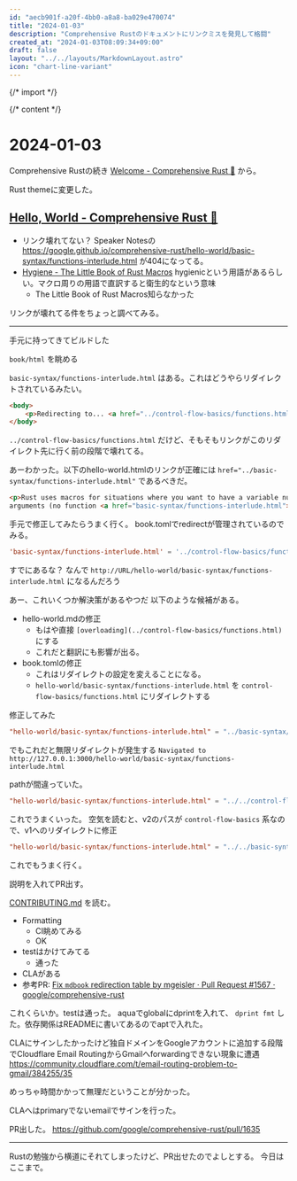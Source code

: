 ```yaml
---
id: "aecb901f-a20f-4bb0-a8a8-ba029e470074"
title: "2024-01-03"
description: "Comprehensive Rustのドキュメントにリンクミスを発見して格闘"
created_at: "2024-01-03T08:09:34+09:00"
draft: false
layout: "../../layouts/MarkdownLayout.astro"
icon: "chart-line-variant"
---
```


{/* import */}


{/* content */}

# 2024-01-03

Comprehensive Rustの続き [Welcome - Comprehensive Rust 🦀](https://google.github.io/comprehensive-rust/welcome-day-1.html) から。

Rust themeに変更した。

## [Hello, World - Comprehensive Rust 🦀](https://google.github.io/comprehensive-rust/hello-world/hello-world.html)

- リンク壊れてない？ Speaker Notesの https://google.github.io/comprehensive-rust/hello-world/basic-syntax/functions-interlude.html が404になってる。
- [Hygiene - The Little Book of Rust Macros](https://veykril.github.io/tlborm/decl-macros/minutiae/hygiene.html) hygienicという用語があるらしい。マクロ周りの用語で直訳すると衛生的なという意味
  - The Little Book of Rust Macros知らなかった

リンクが壊れてる件をちょっと調べてみる。

---

手元に持ってきてビルドした

`book/html` を眺める

`basic-syntax/functions-interlude.html` はある。これはどうやらリダイレクトされているみたい。

```html
<body>
    <p>Redirecting to... <a href="../control-flow-basics/functions.html">../control-flow-basics/functions.html</a>.</p>
</body>
```

`../control-flow-basics/functions.html` だけど、そもそもリンクがこのリダイレクト先に行く前の段階で壊れてる。

あーわかった。以下のhello-world.htmlのリンクが正確には `href="../basic-syntax/functions-interlude.html"` であるべきだ。

```html
<p>Rust uses macros for situations where you want to have a variable number of
arguments (no function <a href="basic-syntax/functions-interlude.html">overloading</a>).</p>
```

手元で修正してみたらうまく行く。
book.tomlでredirectが管理されているのでみる。

```toml
'basic-syntax/functions-interlude.html' = '../control-flow-basics/functions.html'
```

すでにあるな？
なんで `http://URL/hello-world/basic-syntax/functions-interlude.html` になるんだろう

あー、これいくつか解決策があるやつだ
以下のような候補がある。

- hello-world.mdの修正
  - もはや直接 `[overloading](../control-flow-basics/functions.html)` にする
  - これだと翻訳にも影響が出る。
- book.tomlの修正
  - これはリダイレクトの設定を変えることになる。
  - `hello-world/basic-syntax/functions-interlude.html` を `control-flow-basics/functions.html` にリダイレクトする

修正してみた

```toml
"hello-world/basic-syntax/functions-interlude.html" = "../basic-syntax/functions-interlude.html"
```

でもこれだと無限リダイレクトが発生する `Navigated to http://127.0.0.1:3000/hello-world/basic-syntax/functions-interlude.html`

pathが間違っていた。

```toml
"hello-world/basic-syntax/functions-interlude.html" = "../../control-flow-basics/functions.html"
```

これでうまくいった。
空気を読むと、v2のパスが `control-flow-basics` 系なので、v1へのリダイレクトに修正

```toml
"hello-world/basic-syntax/functions-interlude.html" = "../../basic-syntax/functions-interlude.html"
```

これでもうまく行く。

説明を入れてPR出す。

[CONTRIBUTING.md](https://github.com/google/comprehensive-rust/blob/main/CONTRIBUTING.md) を読む。

- Formatting
  - CI眺めてみる
  - OK
- testはかけてみてる
  - 通った
- CLAがある
- 参考PR: [Fix `mdbook` redirection table by mgeisler · Pull Request #1567 · google/comprehensive-rust](https://github.com/google/comprehensive-rust/pull/1567)

これくらいか。testは通った。
aquaでglobalにdprintを入れて、 `dprint fmt` した。依存関係はREADMEに書いてあるのでaptで入れた。

CLAにサインしたかったけど独自ドメインをGoogleアカウントに追加する段階でCloudflare Email RoutingからGmailへforwardingできない現象に遭遇
https://community.cloudflare.com/t/email-routing-problem-to-gmail/384255/35

めっちゃ時間かかって無理だということが分かった。

CLAへはprimaryでないemailでサインを行った。

PR出した。 https://github.com/google/comprehensive-rust/pull/1635

---

Rustの勉強から横道にそれてしまったけど、PR出せたのでよしとする。
今日はここまで。
